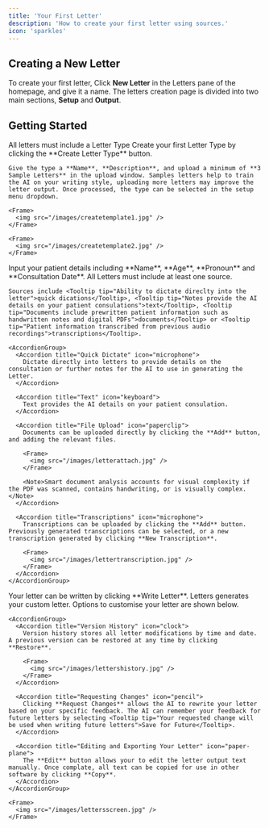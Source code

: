 ```yaml
---
title: 'Your First Letter'
description: 'How to create your first letter using sources.'
icon: 'sparkles'
---
```


## Creating a New Letter

To create your first letter, Click **New Letter** in the Letters pane of the homepage, and give it a name. The letters creation page is divided into two main sections, <Tooltip tip="The Letter setup pane controls the information that we use to create your custom letter.">**Setup** </Tooltip>and <Tooltip tip="This is where Letters generates your custom letter. There are options to customsie the output and export it.">**Output**.</Tooltip>

## Getting Started

<Steps>
  <Step title="Letter Types">
    <Note>All letters must include a<Tooltip tip="Letter Types allow the AI to learn your writing style and write letters that are structured to sound like you."> Letter Type</Tooltip></Note>
    Create your first Letter Type by clicking the **Create Letter Type** button.

    Give the type a **Name**, **Description**, and upload a minimum of **3 Sample Letters** in the upload window. Samples letters help to train the AI on your writing style, uploading more letters may improve the letter output. Once processed, the type can be selected in the setup menu dropdown.

    <Frame>
      <img src="/images/createtemplate1.jpg" />
    </Frame>

    <Frame>
      <img src="/images/createtemplate2.jpg" />
    </Frame>
  </Step>

  <Step title="Patient Details">
    Input your patient details including **Name**, **Age**, **Pronoun** and **Consultation Date**.
  </Step>

  <Step title="Sources">
    <Note>All Letters must include at least one source.</Note>

    Sources include <Tooltip tip="Ability to dictate direclty into the letter">quick dications</Tooltip>, <Tooltip tip="Notes provide the AI details on your patient consulations">text</Tooltip>, <Tooltip tip="Documents include prewritten patient information such as handwritten notes and digital PDFs">documents</Tooltip> or <Tooltip tip="Patient information transcribed from previous audio recordings">transcriptions</Tooltip>.

    <AccordionGroup>
      <Accordion title="Quick Dictate" icon="microphone">
        Dictate directly into letters to provide details on the consultation or further notes for the AI to use in generating the Letter.
      </Accordion>

      <Accordion title="Text" icon="keyboard">
        Text provides the AI details on your patient consulation.
      </Accordion>

      <Accordion title="File Upload" icon="paperclip">
        Documents can be uploaded directly by clicking the **Add** button, and adding the relevant files.

        <Frame>
          <img src="/images/letterattach.jpg" />
        </Frame>

        <Note>Smart document analysis accounts for visual complexity if the PDF was scanned, contains handwriting, or is visually complex.</Note>
      </Accordion>

      <Accordion title="Transcriptions" icon="microphone">
        Transcriptions can be uploaded by clicking the **Add** button. Previously generated transcriptions can be selected, or a new transcription generated by clicking **New Transcription**.

        <Frame>
          <img src="/images/lettertranscription.jpg" />
        </Frame>
      </Accordion>
    </AccordionGroup>
  </Step>

  <Step title="Writing Your Letter">
    Your letter can be written by clicking **Write Letter**.
  </Step>

  <Step title="Letter Outputs">
    Letters generates your custom letter. Options to customise your letter are shown below.

    <AccordionGroup>
      <Accordion title="Version History" icon="clock">
        Version history stores all letter modifications by time and date. A previous version can be restored at any time by clicking **Restore**.

        <Frame>
          <img src="/images/lettershistory.jpg" />
        </Frame>
      </Accordion>

      <Accordion title="Requesting Changes" icon="pencil">
        Clicking **Request Changes** allows the AI to rewrite your letter based on your specific feedback. The AI can remember your feedback for future letters by selecting <Tooltip tip="Your requested change will be used when writing future letters">Save for Future</Tooltip>.
      </Accordion>

      <Accordion title="Editing and Exporting Your Letter" icon="paper-plane">
        The **Edit** button allows your to edit the letter output text manually. Once complate, all text can be copied for use in other software by clicking **Copy**.
      </Accordion>
    </AccordionGroup>

    <Frame>
      <img src="/images/lettersscreen.jpg" />
    </Frame>
  </Step>
</Steps>